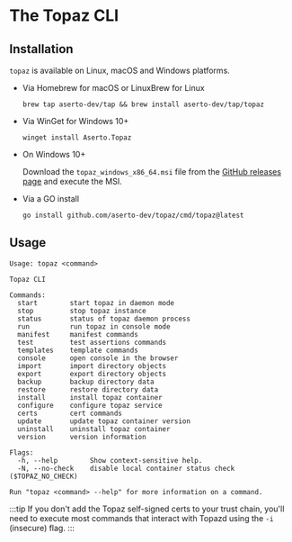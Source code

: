 # The Topaz CLI

## Installation

`topaz` is available on Linux, macOS and Windows platforms.

* Via Homebrew for macOS or LinuxBrew for Linux

   ```shell
  brew tap aserto-dev/tap && brew install aserto-dev/tap/topaz
   ```

* Via WinGet for Windows 10+
   ```shell
  winget install Aserto.Topaz
   ```

* On Windows 10+

  Download the `topaz_windows_x86_64.msi` file from the [GitHub releases page](https://github.com/aserto-dev/topaz/releases) and execute the MSI.

* Via a GO install

  ```shell
  go install github.com/aserto-dev/topaz/cmd/topaz@latest
  ```

## Usage
```shell
Usage: topaz <command>

Topaz CLI

Commands:
  start        start topaz in daemon mode
  stop         stop topaz instance
  status       status of topaz daemon process
  run          run topaz in console mode
  manifest     manifest commands
  test         test assertions commands
  templates    template commands
  console      open console in the browser
  import       import directory objects
  export       export directory objects
  backup       backup directory data
  restore      restore directory data
  install      install topaz container
  configure    configure topaz service
  certs        cert commands
  update       update topaz container version
  uninstall    uninstall topaz container
  version      version information

Flags:
  -h, --help        Show context-sensitive help.
  -N, --no-check    disable local container status check ($TOPAZ_NO_CHECK)

Run "topaz <command> --help" for more information on a command.
```

:::tip
If you don't add the Topaz self-signed certs to your trust chain, you'll need to execute most commands that interact with Topazd using the `-i` (insecure) flag.
:::
